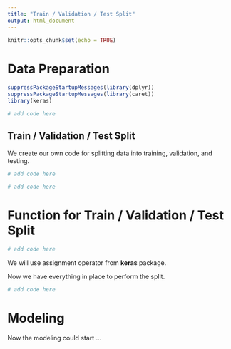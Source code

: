 ```yaml
---
title: "Train / Validation / Test Split"
output: html_document
---
```


```r
knitr::opts_chunk$set(echo = TRUE)
```

# Data Preparation

```r
suppressPackageStartupMessages(library(dplyr))
suppressPackageStartupMessages(library(caret))
library(keras)
```


```r
# add code here
```

## Train / Validation / Test Split

We create our own code for splitting data into training, validation, and testing.

```r
# add code here
```


```r
# add code here
```

# Function for Train / Validation / Test Split

```r
# add code here
```

We will use assignment operator from **keras** package.

Now we have everything in place to perform the split.

```r
# add code here
```

# Modeling

Now the modeling could start ...